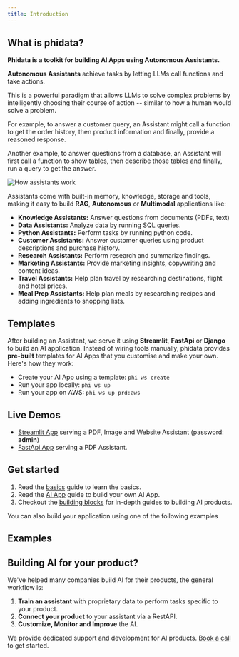 ```yaml
---
title: Introduction
---
```


## What is phidata?

**Phidata is a toolkit for building AI Apps using Autonomous Assistants.**

**Autonomous Assistants** achieve tasks by letting LLMs call functions and take actions.

This is a powerful paradigm that allows LLMs to solve complex problems by intelligently choosing their course of action -- similar to how a human would solve a problem.

For example, to answer a customer query, an Assistant might call a function to get the order history, then product information and finally, provide a reasoned response.

Another example, to answer questions from a database, an Assistant will first call a function to show tables, then describe those tables and finally, run a query to get the answer.

![How assistants work](/images/how-assistants-work.png)

Assistants come with built-in memory, knowledge, storage and tools, making it easy to build **RAG**, **Autonomous** or **Multimodal** applications like:

- **Knowledge Assistants:** Answer questions from documents (PDFs, text)
- **Data Assistants:** Analyze data by running SQL queries.
- **Python Assistants:** Perform tasks by running python code.
- **Customer Assistants:** Answer customer queries using product descriptions and purchase history.
- **Research Assistants:** Perform research and summarize findings.
- **Marketing Assistants:** Provide marketing insights, copywriting and content ideas.
- **Travel Assistants:** Help plan travel by researching destinations, flight and hotel prices.
- **Meal Prep Assistants:** Help plan meals by researching recipes and adding ingredients to shopping lists.

## Templates

After building an Assistant, we serve it using **Streamlit**, **FastApi** or **Django** to build an AI application. Instead of wiring tools manually, phidata provides **pre-built** templates for AI Apps that you customise and make your own. Here's how they work:

- Create your AI App using a template: `phi ws create`
- Run your app locally: `phi ws up`
- Run your app on AWS: `phi ws up prd:aws`

## Live Demos

- [Streamlit App](https://demo.aidev.run/) serving a PDF, Image and Website Assistant (password: **admin**)
- [FastApi App](https://api.aidev.run/docs) serving a PDF Assistant.

## Get started

1. Read the [basics](/basics) guide to learn the basics.
2. Read the [AI App](/ai-app/run-local) guide to build your own AI App.
3. Checkout the [building blocks](/blocks/overview) for in-depth guides to building AI products.

You can also build your application using one of the following examples

## Examples

<Snippet file="examples.mdx" />

## Building AI for your product?

We've helped many companies build AI for their products, the general workflow is:

1. **Train an assistant** with proprietary data to perform tasks specific to your product.
2. **Connect your product** to your assistant via a RestAPI.
3. **Customize, Monitor and Improve** the AI.

We provide dedicated support and development for AI products. [Book a call](https://cal.com/phidata/intro) to get started.
